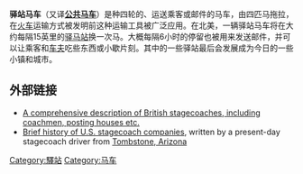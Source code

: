 {{Redirect2|驿马车|同名电影|驛馬車 (電影)}}
'''驿站马车'''（又译'''[[公共马车|公共马车]]'''）是种四轮的、运送乘客或邮件的马车，由四匹马拖拉，在[[火车|火车]]运输方式被发明前这种运输工具被广泛应用。在北美，一辆驿站马车将在大约每隔15英里的[[驿马站|驿马站]]换一次马。大概每隔6小时的停留也被用来发送邮件，并可以让乘客和[[车夫|车夫]]吃些东西或小歇片刻。其中的一些驿站最后会发展成为今日的一些小镇和城市。

== 外部链接 ==

* [https://web.archive.org/web/20060203155631/http://www.anvil.clara.net/stage.htm A comprehensive description of British stagecoaches, including coachmen, posting houses etc.]
* [https://web.archive.org/web/20060502020006/http://tombstonetimes.com/stagecoaches.html Brief history of U.S. stagecoach companies], written by a present-day stagecoach driver from [[Tombstone,_Arizona|Tombstone, Arizona]]

{{Authority control}}
{{交通小作品}}
{{生活小作品}}

[[Category:驛站|Category:驛站]]
[[Category:马车|Category:马车]]